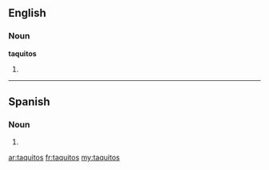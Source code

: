 ==English==

===Noun===
'''taquitos'''

# {{plural of|taquito}}

----

==Spanish==

===Noun===
{{head|es|noun form}} {{m|p}}

# {{form of|plural form|taquito|lang=es}}

[[ar:taquitos]]
[[fr:taquitos]]
[[my:taquitos]]